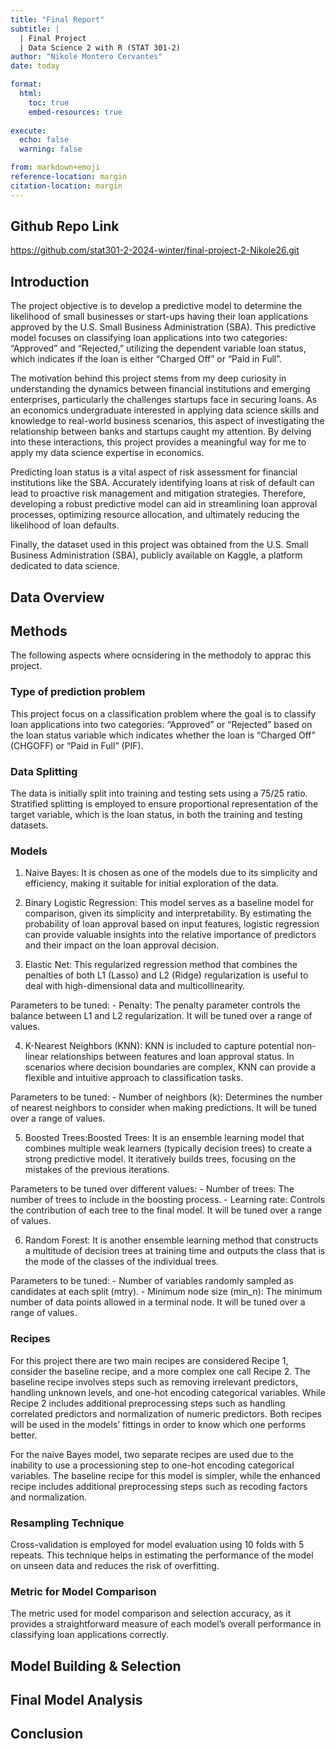 ```yaml
---
title: "Final Report"
subtitle: |
  | Final Project 
  | Data Science 2 with R (STAT 301-2)
author: "Nikole Montero Cervantes"
date: today

format:
  html:
    toc: true
    embed-resources: true
    
execute:
  echo: false
  warning: false

from: markdown+emoji 
reference-location: margin
citation-location: margin
---
```


::: {.callout-tip icon=false}

## Github Repo Link

[https://github.com/stat301-2-2024-winter/final-project-2-Nikole26.git](https://github.com/stat301-2-2024-winter/final-project-2-Nikole26.git)

:::

## Introduction

The project objective is to develop a predictive model to determine the likelihood of small businesses or start-ups having their loan applications approved by the U.S. Small Business Administration (SBA). This predictive model focuses on classifying loan applications into two categories: "Approved" and "Rejected," utilizing the dependent variable loan status, which indicates if the loan is either "Charged Off" or "Paid in Full".

The motivation behind this project stems from my deep curiosity in understanding the dynamics between financial institutions and emerging enterprises, particularly the challenges startups face in securing loans. As an economics undergraduate interested in applying data science skills and knowledge to real-world business scenarios, this aspect of investigating the relationship between banks and startups caught my attention. By delving into these interactions, this project provides a meaningful way for me to apply my data science expertise in economics.

Predicting loan status is a vital aspect of risk assessment for financial institutions like the SBA. Accurately identifying loans at risk of default can lead to proactive risk management and mitigation strategies. Therefore, developing a robust predictive model can aid in streamlining loan approval processes, optimizing resource allocation, and ultimately reducing the likelihood of loan defaults.

Finally, the dataset used in this project was obtained from the U.S. Small Business Administration (SBA), publicly available on Kaggle, a platform dedicated to data science.

## Data Overview

## Methods

The following aspects where ocnsidering in the methodoly to apprac this project. 

### Type of prediction problem

This project focus on a classification problem where the goal is to classify loan applications into two categories: "Approved" or "Rejected" based on the loan status variable which indicates whether the loan is "Charged Off" (CHGOFF) or "Paid in Full" (PIF).

### Data Splitting

The data is initially split into training and testing sets using a 75/25 ratio. Stratified splitting is employed to ensure proportional representation of the target variable, which is the loan status, in both the training and testing datasets.

### Models 

1. Naive Bayes:
It is chosen as one of the models due to its simplicity and efficiency, making it suitable for initial exploration of the data. 

2. Binary Logistic Regression:
This model serves as a baseline model for comparison, given its simplicity and interpretability. By estimating the probability of loan approval based on input features, logistic regression can provide valuable insights into the relative importance of predictors and their impact on the loan approval decision.

3. Elastic Net:
This regularized regression method that combines the penalties of both L1 (Lasso) and L2 (Ridge) regularization is useful to deal with high-dimensional data and multicollinearity.

Parameters to be tuned:
- Penalty: The penalty parameter controls the balance between L1 and L2 regularization. It will be tuned over a range of values.

4. K-Nearest Neighbors (KNN):
KNN is included to capture potential non-linear relationships between features and loan approval status. In scenarios where decision boundaries are complex, KNN can provide a flexible and intuitive approach to classification tasks.

Parameters to be tuned:
- Number of neighbors (k): Determines the number of nearest neighbors to consider when making predictions. It will be tuned over a range of values.

5. Boosted Trees:Boosted Trees:
It is an ensemble learning model that combines multiple weak learners (typically decision trees) to create a strong predictive model. It iteratively builds trees, focusing on the mistakes of the previous iterations.

Parameters to be tuned over different values:
- Number of trees: The number of trees to include in the boosting process.
- Learning rate: Controls the contribution of each tree to the final model. It will be tuned over a range of values.

6. Random Forest:
It is another ensemble learning method that constructs a multitude of decision trees at training time and outputs the class that is the mode of the classes of the individual trees.

Parameters to be tuned:
- Number of variables randomly sampled as candidates at each split (mtry).
- Minimum node size (min_n): The minimum number of data points allowed in a terminal node. It will be tuned over a range of values.

### Recipes

For this project there are two main recipes are considered Recipe 1, consider the baseline recipe, and a more complex one call Recipe 2. The baseline recipe involves steps such as removing irrelevant predictors, handling unknown levels, and one-hot encoding categorical variables. While Recipe 2 includes additional preprocessing steps such as handling correlated predictors and normalization of numeric predictors. Both recipes will be used in the models' fittings in order to know which one performs better. 

For the naive Bayes model, two separate recipes are used due to the inability to use a processioning step to one-hot encoding categorical variables. The baseline recipe for this model is simpler, while the enhanced recipe includes additional preprocessing steps such as recoding factors and normalization.

### Resampling Technique

Cross-validation is employed for model evaluation using 10 folds with 5 repeats. This technique helps in estimating the performance of the model on unseen data and reduces the risk of overfitting.

### Metric for Model Comparison

The metric used for model comparison and selection accuracy, as it provides a straightforward measure of each model's overall performance in classifying loan applications correctly. 

## Model Building & Selection


## Final Model Analysis

## Conclusion

